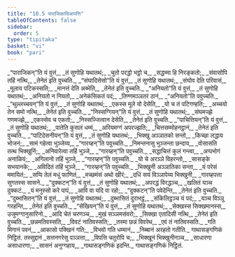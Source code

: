 ```yaml
---
title: "10.5 पाराजिकादिआपत्ति"
tableOfContents: false
sidebar:
  order: 5
type: "tipitaka"
basket: "vi"
book: "pari"
---
```



<DynamicBreadcrumb />

<Division number="339" book="pari">

<Paragraph number="1677" type="verses" book="pari">
_“पाराजिकन्”ति यं वुत्तं,_  
_तं सुणोहि यथातथं;_  
_चुतो परद्धो भट्ठो च,_  
_सद्धम्मा हि निरङ्कतो;_  
_संवासोपि तहिं नत्थि,_  
_तेनेतं इति वुच्चति._  

</Paragraph>

<Paragraph number="1678" type="verses" book="pari">
_“संघादिसेसो”ति यं वुत्तं,_  
_तं सुणोहि यथातथं;_  
_संघोव देति परिवासं,_  
_मूलाय पटिकस्सति;_  
_मानत्तं देति अब्भेति,_  
_तेनेतं इति वुच्चति._  

</Paragraph>

<Paragraph number="1679" type="verses" book="pari">
_“अनियतो”ति यं वुत्तं,_  
_तं सुणोहि यथातथं;_  
_अनियतो न नियतो,_  
_अनेकंसिकतं पदं;_  
_तिण्णमञ्ञतरं ठानं,_  
_“अनियतो”ति पवुच्चति._  

</Paragraph>

<Paragraph number="1680" type="verses" book="pari">
_“थुल्लच्चयन्”ति यं वुत्तं,_  
_तं सुणोहि यथातथं;_  
_एकस्स मूले यो देसेति,_  
_यो च तं पटिगण्हति;_  
_अच्चयो तेन समो नत्थि,_  
_तेनेतं इति वुच्चति._  

</Paragraph>

<Paragraph number="1681" type="verses" book="pari">
_“निस्सग्गियन्”ति यं वुत्तं,_  
_तं सुणोहि यथातथं;_  
_संघमज्झे गणमज्झे,_  
_एकस्सेव च एकतो;_  
_निस्सज्जित्वान देसेति,_  
_तेनेतं इति वुच्चति._  

</Paragraph>

<Paragraph number="1682" type="verses" book="pari">
_“पाचित्तियन्”ति यं वुत्तं,_  
_तं सुणोहि यथातथं;_  
_पातेति कुसलं धम्मं,_  
_अरियमग्गं अपरज्झति;_  
_चित्तसम्मोहनट्ठानं,_  
_तेनेतं इति वुच्चति._  

</Paragraph>

<Paragraph number="1683" type="verses" book="pari">
_“पाटिदेसनीयन्”ति यं वुत्तं,_  
_तं सुणोहि यथातथं;_  
_भिक्खु अञ्ञातको सन्तो,_  
_किच्छा लद्धाय भोजनं;_  
_सामं गहेत्वा भुञ्जेय्य,_  
_“गारय्हन्”ति पवुच्चति._  

</Paragraph>

<Paragraph number="1684" type="verses" book="pari">
_निमन्तनासु भुञ्जन्ता छन्दाय,_  
_वोसासति तत्थ भिक्खुनिं;_  
_अनिवारेत्वा तहिं भुञ्जे,_  
_“गारय्हन्”ति पवुच्चति._  

</Paragraph>

<Paragraph number="1685" type="verses" book="pari">
_सद्धाचित्तं कुलं गन्त्वा,_  
_अप्पभोगं अनाळियं;_  
_अगिलानो तहिं भुञ्जे,_  
_“गारय्हन्”ति पवुच्चति._  

</Paragraph>

<Paragraph number="1686" type="verses" book="pari">
_यो चे अरञ्ञे विहरन्तो,_  
_सासङ्के सभयानके;_  
_अविदितं तहिं भुञ्जे,_  
_“गारय्हन्”ति पवुच्चति._  

</Paragraph>

<Paragraph number="1687" type="verses" book="pari">
_भिक्खुनी अञ्ञातिका सन्ता,_  
_यं परेसं ममायितं;_  
_सप्पि तेलं मधुं फाणितं,_  
_मच्छमंसं अथो खीरं;_  
_दधिं सयं विञ्ञापेय्य भिक्खुनी,_  
_गारय्हपत्ता सुगतस्स सासने._  

</Paragraph>

<Paragraph number="1688" type="verses" book="pari">
_“दुक्कटन्”ति यं वुत्तं,_  
_तं सुणोहि यथातथं;_  
_अपरद्धं विरद्धञ्च,_  
_खलितं यञ्च दुक्कटं._  

</Paragraph>

<Paragraph number="1689" type="verses" book="pari">
_यं मनुस्सो करे पापं,_  
_आवि वा यदि वा रहो;_  
_“दुक्कटन्”ति पवेदेन्ति,_  
_तेनेतं इति वुच्चति._  

</Paragraph>

<Paragraph number="1690" type="verses" book="pari">
_“दुब्भासितन्”ति यं वुत्तं,_  
_तं सुणोहि यथातथं;_  
_दुब्भासितं दुराभट्ठं,_  
_संकिलिट्ठञ्च यं पदं;_  
_यञ्च विञ्ञू गरहन्ति,_  
_तेनेतं इति वुच्चति._  

</Paragraph>

<Paragraph number="1691" type="verses" book="pari">
_“सेखियन्”ति यं वुत्तं,_  
_तं सुणोहि यथातथं;_  
_सेक्खस्स सिक्खमानस्स,_  
उजुमग्गानुसारिनो._  

</Paragraph>

<Paragraph number="1692" type="verses" book="pari">
_आदि चेतं चरणञ्च,_  
_मुखं सञ्ञमसंवरो;_  
_सिक्खा एतादिसी नत्थि,_  
_तेनेतं इति वुच्चति._  

</Paragraph>

<Paragraph number="1693" type="verses" book="pari">
_छन्नमतिवस्सति,_  
_विवटं नातिवस्सति;_  
_तस्मा छन्नं विवरेथ,_  
_एवं तं नातिवस्सति._  

</Paragraph>

<Paragraph number="1694" type="verses" book="pari">
_गति मिगानं पवनं,_  
_आकासो पक्खिनं गति;_  
_विभवो गति धम्मानं,_  
_निब्बानं अरहतो गतीति._  


</Paragraph>
</Division>

<Paragraph number="1695" type="center" book="pari">
गाथासङ्गणिकं निट्ठितं.



</Paragraph>

<Paragraph number="1696" type="center" book="pari">
तस्सुद्दानं


</Paragraph>

<Paragraph number="1697" type="verses" book="pari">
_सत्तनगरेसु पञ्ञत्ता,_  
_विपत्ति चतुरोपि च;_  
_भिक्खूनं भिक्खुनीनञ्च,_  
_साधारणा असाधारणा;_  
_सासनं अनुग्गहाय,_  
_गाथासङ्गणिकं इदन्ति._  


</Paragraph>

<Paragraph number="1698" type="center" book="pari">
गाथासङ्गणिकं निट्ठितं.
</Paragraph>